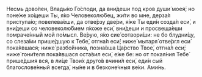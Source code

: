 Несмь дово́лен, Влады́ко Го́споди, да вни́деши под кров души́ моея́; но поне́же хо́щеши Ты, я́ко Человеколю́бец, жи́ти во мне, дерза́я приступа́ю; повелева́еши, да отве́рзу две́ри, я́же Ты еди́н созда́л еси́, и вни́деши со человеколю́бием я́коже еси́, вни́деши и просвеща́еши помраче́нный мой по́мысл. Ве́рую, я́ко сие́ сотвори́ши: не бо блудни́цу, со слеза́ми прише́дшую к Тебе́, отгна́л еси́; ниже́ мытаря́ отве́ргл еси́ пока́явшася; ниже́ разбо́йника, позна́вша Ца́рство Твое́, отгна́л еси́; ниже́ гони́теля пока́явшася оста́вил еси́, е́же бе: но от покая́ния Тебе́ прише́дшия вся, в ли́це Твои́х друго́в вчини́л еси́, еди́н сый благослове́нный всегда́, ны́не и в безконе́чныя ве́ки. Ами́нь.
